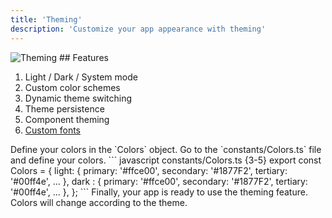```yaml
---
title: 'Theming'
description: 'Customize your app appearance with theming'
---
```


<Frame>
<img src="/images/theme.png" alt="Theming" className="w-full h-full object-contain rounded-xl" />
</Frame>
## Features

1. Light / Dark / System mode
2. Custom color schemes
3. Dynamic theme switching
4. Theme persistence
5. Component theming
6. [Custom fonts](/features/fonts)

<Tip>
   Define your colors in the `Colors` object.
</Tip>

<Steps>
    <Step>
    Go to the `constants/Colors.ts` file and define your colors.
    </Step>
    <Step>
    ``` javascript constants/Colors.ts {3-5}
    export const Colors = {
        light: {
            primary: '#ffce00',
            secondary: '#1877F2',
            tertiary: '#00ff4e',
            ...
        },
        dark  : {
            primary: '#ffce00',
            secondary: '#1877F2',
            tertiary: '#00ff4e',
            ...
        },
    };
    ```
    </Step>
</Steps>

<Check>
  Finally, your app is ready to use the theming feature. Colors will change according to the theme.
</Check>
